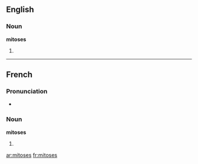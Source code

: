 ==English==

===Noun===
'''mitoses'''

# {{plural of|[[mitosis]]}}

----

==French==

===Pronunciation===
* {{IPA|/mi.tɔz/|lang=fr}}

===Noun===
'''mitoses''' {{f|p}}

# {{plural of|[[mitose]]|lang=fr}}

[[ar:mitoses]]
[[fr:mitoses]]